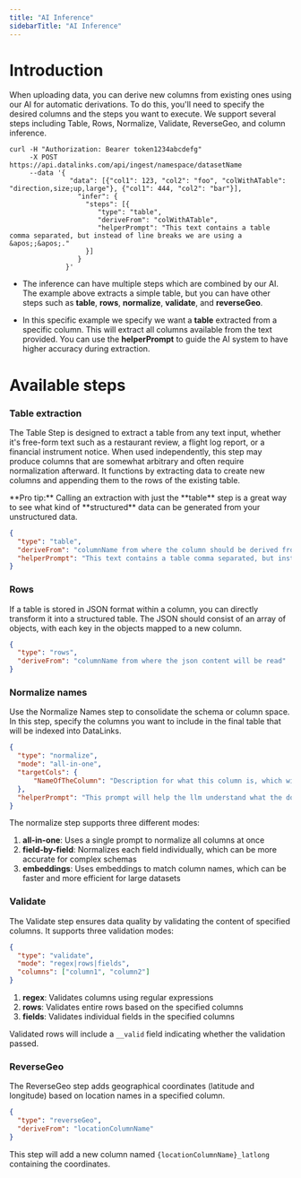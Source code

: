 ```yaml
---
title: "AI Inference"
sidebarTitle: "AI Inference"
---
```


# Introduction

When uploading data, you can derive new columns from existing ones using our AI for automatic derivations. To do this, you'll need to specify the desired columns and the steps you want to execute. We support several steps including Table, Rows, Normalize, Validate, ReverseGeo, and column inference.

```shell
curl -H "Authorization: Bearer token1234abcdefg"
     -X POST https://api.datalinks.com/api/ingest/namespace/datasetName
     --data '{
               "data": [{"col1": 123, "col2": "foo", "colWithATable": "direction,size;up,large"}, {"col1": 444, "col2": "bar"}],
                 "infer": {
                   "steps": [{
                      "type": "table",
                      "deriveFrom": "colWithATable",
                      "helperPrompt": "This text contains a table comma separated, but instead of line breaks we are using a &apos;;&apos;."
                   }]
                 }
              }'
```

* The inference can have multiple steps which are combined by our AI. The example above extracts a simple table, but you can have other steps such as **table**, **rows**, **normalize**, **validate**, and **reverseGeo**.

* In this specific example we specify we want a **table** extracted from a specific column. This will extract all columns available from the text provided. You can use the **helperPrompt** to guide the AI system to have higher accuracy during extraction.

# Available steps

### Table extraction

The Table Step is designed to extract a table from any text input, whether it's free-form text such as a restaurant review, a flight log report, or a financial instrument notice. When used independently, this step may produce columns that are somewhat arbitrary and often require normalization afterward. It functions by extracting data to create new columns and appending them to the rows of the existing table.

<Tip>
    **Pro tip:** Calling an extraction with just the **table** step is a great way to see what kind of **structured** data can be generated from your unstructured data.
</Tip>

```json
{
  "type": "table",
  "deriveFrom": "columnName from where the column should be derived from",
  "helperPrompt": "This text contains a table comma separated, but instead of line breaks we are using a &apos;;&apos;."
}
```

### Rows

If a table is stored in JSON format within a column, you can directly transform it into a structured table. The JSON should consist of an array of objects, with each key in the objects mapped to a new column.

```json
{
  "type": "rows",
  "deriveFrom": "columnName from where the json content will be read"
}
```

### Normalize names

Use the Normalize Names step to consolidate the schema or column space. In this step, specify the columns you want to include in the final table that will be indexed into DataLinks.

```json
{
  "type": "normalize",
  "mode": "all-in-one",
  "targetCols": {
      "NameOfTheColumn": "Description for what this column is, which will enable the AI to automatically transform other names into the desired schema, you can have as many columns as you want"
  },
  "helperPrompt": "This prompt will help the llm understand what the domain you are operating under is. So that can correctly interpret the existing column names and the target columns."
}
```

The normalize step supports three different modes:

1. **all-in-one**: Uses a single prompt to normalize all columns at once
2. **field-by-field**: Normalizes each field individually, which can be more accurate for complex schemas
3. **embeddings**: Uses embeddings to match column names, which can be faster and more efficient for large datasets

### Validate

The Validate step ensures data quality by validating the content of specified columns. It supports three validation modes:

```json
{
  "type": "validate",
  "mode": "regex|rows|fields",
  "columns": ["column1", "column2"]
}
```

1. **regex**: Validates columns using regular expressions
2. **rows**: Validates entire rows based on the specified columns
3. **fields**: Validates individual fields in the specified columns

Validated rows will include a `__valid` field indicating whether the validation passed.

### ReverseGeo

The ReverseGeo step adds geographical coordinates (latitude and longitude) based on location names in a specified column.

```json
{
  "type": "reverseGeo",
  "deriveFrom": "locationColumnName"
}
```

This step will add a new column named `{locationColumnName}_latlong` containing the coordinates.
